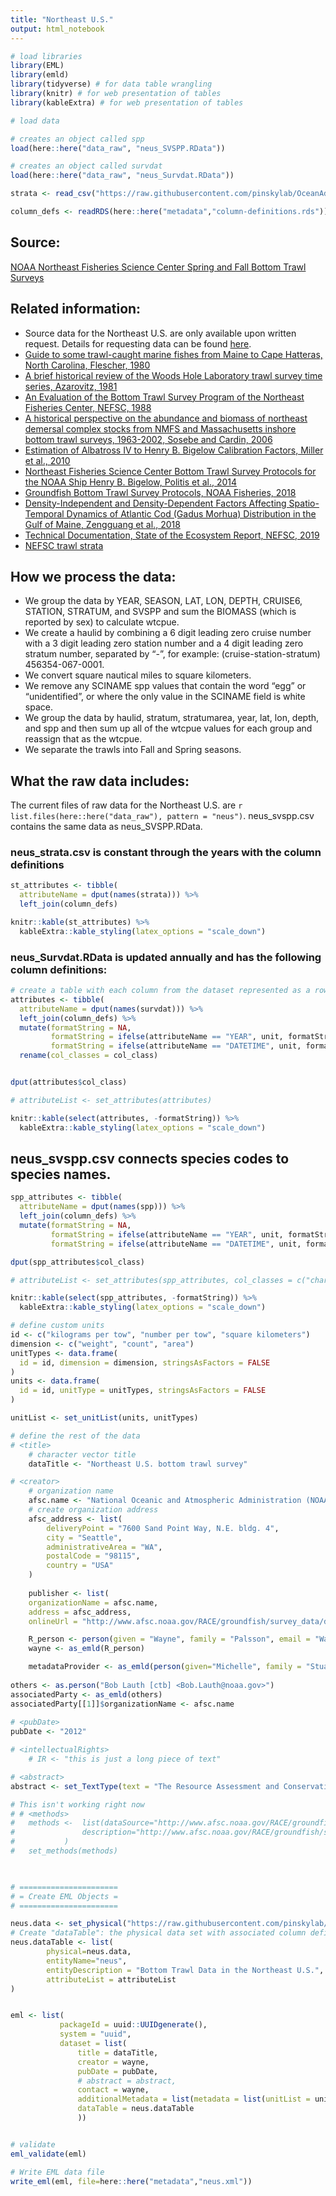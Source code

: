 ```yaml
---
title: "Northeast U.S."
output: html_notebook
---
```

```r
# load libraries
library(EML)
library(emld)
library(tidyverse) # for data table wrangling
library(knitr) # for web presentation of tables
library(kableExtra) # for web presentation of tables

# load data

# creates an object called spp
load(here::here("data_raw", "neus_SVSPP.RData"))

# creates an object called survdat
load(here::here("data_raw", "neus_Survdat.RData"))

strata <- read_csv("https://raw.githubusercontent.com/pinskylab/OceanAdapt/master/data_raw/neus_strata.csv", n_max = 6)

column_defs <- readRDS(here::here("metadata","column-definitions.rds"))
```

## Source:
[NOAA Northeast Fisheries Science Center Spring and Fall Bottom Trawl Surveys](http://www.nefsc.noaa.gov/femad/ecosurvey/mainpage/)

## Related information:  
- Source data for the Northeast U.S. are only available upon written request.  Details for requesting data can be found [here](https://inport.nmfs.noaa.gov/inport/item/22560).  
- [ Guide to some trawl-caught marine fishes from Maine to Cape Hatteras, North Carolina, Flescher, 1980](https://spo.nmfs.noaa.gov/content/circular-431-guide-some-trawl-caught-marine-fishes-maine-cape-hatteras-north-carolina)  
- [A brief historical review of the Woods Hole Laboratory trawl survey time series, Azarovitz, 1981](http://dmoserv3.whoi.edu/data_docs/NEFSC_Bottom_Trawl/Azarovitz1981.pdf)  
- [An Evaluation of the Bottom Trawl Survey Program of the Northeast Fisheries Center, NEFSC, 1988](https://www.st.nmfs.noaa.gov/tm/nec_image/nec052image.pdf)  
- [A historical perspective on the abundance and biomass of northeast demersal complex stocks from NMFS and Massachusetts inshore bottom trawl surveys, 1963-2002, Sosebe and Cardin, 2006](https://repository.library.noaa.gov/view/noaa/5259)   
- [Estimation of Albatross IV to Henry B. Bigelow Calibration Factors, Miller et al., 2010](https://www.nefsc.noaa.gov/publications/crd/crd1005/crd1005.pdf)
- [Northeast Fisheries Science Center Bottom Trawl Survey Protocols for the NOAA Ship Henry B. Bigelow, Politis et al., 2014](https://www.nefsc.noaa.gov/publications/crd/crd1406/)  
- [Groundfish Bottom Trawl Survey Protocols, NOAA Fisheries, 2018](https://www.fisheries.noaa.gov/resource/document/groundfish-bottom-trawl-survey-protocols)  
- [Density-Independent and Density-Dependent Factors Affecting Spatio-Temporal Dynamics of Atlantic Cod (Gadus Morhua) Distribution in the Gulf of Maine, Zengguang et al., 2018](https://doi.org/10.1093/icesjms/fsx246)
- [Technical Documentation, State of the Ecosystem Report, NEFSC, 2019](https://noaa-edab.github.io/tech-doc/)  
- [NEFSC trawl strata](neus_NEFSC_trawl_strata.pdf)  

## How we process the data:  
- We group the data by YEAR, SEASON, LAT, LON, DEPTH, CRUISE6, STATION, STRATUM, and SVSPP and sum the BIOMASS (which is reported by sex) to calculate wtcpue.  
- We create a haulid by combining a 6 digit leading zero cruise number with a 3 digit leading zero station number and a 4 digit leading zero stratum number, separated by "-", for example: (cruise-station-stratum) 456354-067-0001.  
- We convert square nautical miles to square kilometers.  
- We remove any SCINAME spp values that contain the word "egg" or "unidentified", or where the only value in the SCINAME field is white space.  
- We group the data by haulid, stratum, stratumarea, year, lat, lon, depth,  and spp and then sum up all of the wtcpue values for each group and reassign that as the wtcpue.
- We separate the trawls into Fall and Spring seasons.

## What the raw data includes:  
The current files of raw data for the Northeast U.S. are `r list.files(here::here("data_raw"), pattern = "neus")`.  neus_svspp.csv contains the same data as neus_SVSPP.RData.

### neus_strata.csv is constant through the years with the column definitions  
```r
st_attributes <- tibble(
  attributeName = dput(names(strata))) %>% 
  left_join(column_defs)
```
```r
knitr::kable(st_attributes) %>% 
  kableExtra::kable_styling(latex_options = "scale_down")
```

### neus_Survdat.RData is updated annually and has the following column definitions:
```r
# create a table with each column from the dataset represented as a row.  There will be an error message about undefined units but they are defined later when the dataset is created.
attributes <- tibble(
  attributeName = dput(names(survdat))) %>% 
  left_join(column_defs) %>% 
  mutate(formatString = NA,
         formatString = ifelse(attributeName == "YEAR", unit, formatString), 
         formatString = ifelse(attributeName == "DATETIME", unit, formatString)) %>% 
  rename(col_classes = col_class)


dput(attributes$col_class)

# attributeList <- set_attributes(attributes)
```
```r
knitr::kable(select(attributes, -formatString)) %>% 
  kableExtra::kable_styling(latex_options = "scale_down")
```
## neus_svspp.csv connects species codes to species names.
```r
spp_attributes <- tibble(
  attributeName = dput(names(spp))) %>% 
  left_join(column_defs) %>% 
  mutate(formatString = NA,
         formatString = ifelse(attributeName == "YEAR", unit, formatString), 
         formatString = ifelse(attributeName == "DATETIME", unit, formatString))

dput(spp_attributes$col_class)

# attributeList <- set_attributes(spp_attributes, col_classes = c("character", "character", "character", "character", "character"))
```
```r
knitr::kable(select(spp_attributes, -formatString)) %>% 
  kableExtra::kable_styling(latex_options = "scale_down")
```


```r
# define custom units
id <- c("kilograms per tow", "number per tow", "square kilometers")
dimension <- c("weight", "count", "area")
unitTypes <- data.frame(
  id = id, dimension = dimension, stringsAsFactors = FALSE
)
units <- data.frame(
  id = id, unitType = unitTypes, stringsAsFactors = FALSE
)

unitList <- set_unitList(units, unitTypes)

# define the rest of the data
# <title>
	# character vector title
	dataTitle <- "Northeast U.S. bottom trawl survey"

# <creator>
	# organization name
	afsc.name <- "National Oceanic and Atmospheric Administration (NOAA) Alaska Fisheries Science Center (AFSC) Resource Assessment and Conservation Engineering Division (RACE)"
	# create organization address
	afsc_address <- list( 
		deliveryPoint = "7600 Sand Point Way, N.E. bldg. 4",
		city = "Seattle",
		administrativeArea = "WA",
		postalCode = "98115",
		country = "USA"
	)
	
	publisher <- list(
	organizationName = afsc.name,
	address = afsc_address,
	onlineUrl = "http://www.afsc.noaa.gov/RACE/groundfish/survey_data/default.htm")

	R_person <- person(given = "Wayne", family = "Palsson", email = "Wayne.Palsson@noaa.gov", role = "cre")
	wayne <- as_emld(R_person)

	metadataProvider <- as_emld(person(given="Michelle", family = "Stuart",email = "michelle.stuart@rutgers.edu"))
	
others <- as.person("Bob Lauth [ctb] <Bob.Lauth@noaa.gov>")
associatedParty <- as_emld(others)
associatedParty[[1]]$organizationName <- afsc.name
	
# <pubDate>
pubDate <- "2012"

# <intellectualRights>
	# IR <- "this is just a long piece of text"

# <abstract>
abstract <- set_TextType(text = "The Resource Assessment and Conservation Engineering Division (RACE) of the Alaska Fisheries Science Center (AFSC) conducts bottom trawl surveys to monitor the condition of the demersal fish and crab stocks of Alaska. These data include catch per unit effort for each identified species at a standard set of stations. This is a subset of the main racebase datase. Excluded are non standard stations, earlier years using different gear, and other types of data collected other than species id, species weight, water temperature and depth.")

# This isn't working right now
# # <methods>
# 	methods <- 	list(dataSource="http://www.afsc.noaa.gov/RACE/groundfish/survey_data/default.htm",
# 				description="http://www.afsc.noaa.gov/RACE/groundfish/survey_data/metadata_template.php?fname=RACEweb.xml"
# 			) 
# 	set_methods(methods)

	

# ======================
# = Create EML Objects =
# ======================

neus.data <- set_physical("https://raw.githubusercontent.com/pinskylab/OceanAdapt/master/data_raw/ai1983_2000.csv")
# Create "dataTable": the physical data set with associated column definitions and units
neus.dataTable <- list(
		physical=neus.data,
		entityName="neus",
		entityDescription = "Bottom Trawl Data in the Northeast U.S.",
		attributeList = attributeList
)


eml <- list(
           packageId = uuid::UUIDgenerate(),  
           system = "uuid",
           dataset = list(
               title = dataTitle,
               creator = wayne,
               pubDate = pubDate,
               # abstract = abstract,
               contact = wayne,
               additionalMetadata = list(metadata = list(unitList = unitList)),
               dataTable = neus.dataTable
               ))


# validate
eml_validate(eml)

# Write EML data file
write_eml(eml, file=here::here("metadata","neus.xml"))
```

<!-- The Ecological Metadata Language file can be accessed [here](https://github.com/pinskylab/OceanAdapt/blob/master/metaData/neus.xml) -->






